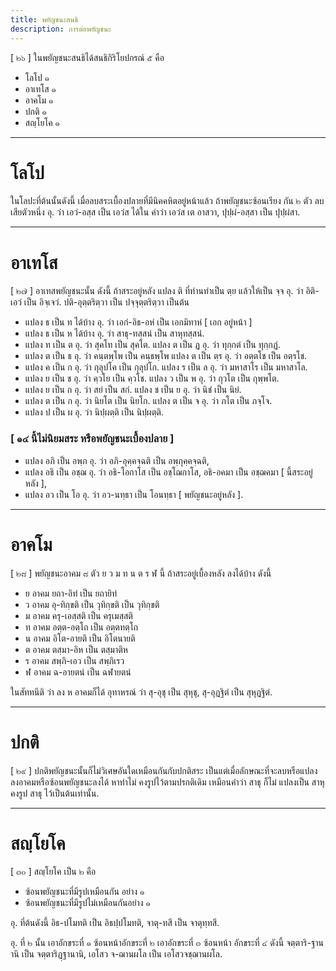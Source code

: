 ```yaml
---
title: พยัญชนะสนธิ
description: การต่อพยัญชนะ
---
```


[ ๒๖ ] ในพยัญชนะสนธิได้สนธิกิริโยปกรณ์ ๕ คือ

- โลโป ๑
- อาเทโส ๑
- อาคโม ๑
- ปกติ ๑
- สญฺโยโค ๑

---

# โลโป

ในโลปะที่ต้นนั้นดังนี้ เมื่อลบสระเบื้องปลายที่มีนิคคหิตอยู่หน้าแล้ว ถ้าพยัญชนะซ้อนเรียง กัน ๒ ตัว ลบเสียตัวหนึ่ง อุ. ว่า เอวํ-อสฺส เป็น เอวํส ได้ใน คำว่า เอวํส เต อาสวา, ปุปฺผํ-อสฺสา เป็น ปุปฺผํสา.

---

# อาเทโส

[ ๒๗ ] อาเทสพยัญชนะนั้น ดังนี้ ถ้าสระอยู่หลัง แปลง ติ ที่ท่านทำเป็น ตฺย แล้วให้เป็น จฺจ อุ. ว่า อิติ-เอวํ เป็น อิจฺเจวํ.
ปติ-อุตฺตริตฺวา เป็น ปจฺจุตฺตริตฺวา เป็นต้น

- แปลง ธ เป็น ท ได้บ้าง อุ. ว่า เอกํ-อิธ-อหํ เป็น เอกมิทาหํ [ เอก อยู่หน้า ]
- แปลง ธ เป็น ห ได้บ้าง อุ. ว่า สาธุ-ทสฺสนํ เป็น สาหุทสฺสนํ.
- แปลง ท เป็น ต อุ. ว่า สุคโท เป็น สุคโต. แปลง ต เป็น ฏ อุ. ว่า ทุกฺกตํ เป็น ทุกฺกฏํ.
- แปลง ต เป็น ธ อุ. ว่า คนฺตพฺโพ เป็น คนฺธพฺโพ แปลง ต เป็น ตฺร อุ. ว่า อตฺตโช เป็น อตฺรโช.
- แปลง ค เป็น ก อุ. ว่า กุลุปโค เป็น กุลุปโก. แปลง ร เป็น ล อุ. ว่า มหาสาโร เป็น มหาสาโล.
- แปลง ย เป็น ช อุ. ว่า คฺวโย เป็น คฺวโช. แปลง ว เป็น พ อุ. ว่า กุวโต เป็น กุพฺพโต.
- แปลง ย เป็น ก อุ. ว่า สยํ เป็น สกํ. แปลง ช เป็น ย อุ. ว่า นิชํ เป็น นิยํ.
- แปลง ต เป็น ก อุ. ว่า นิยโต เป็น นิยโก. แปลง ต เป็น จ อุ. ว่า ภโต เป็น ภจฺโจ.
- แปลง ป เป็น ผ อุ. ว่า นิปฺผตฺติ เป็น นิปฺผตฺติ.

### [ ๑๔ นี้ไม่นิยมสระ หรือพยัญชนะเบื้องปลาย ]

- แปลง อภิ เป็น อพฺภ อุ. ว่า อภิ-อุคฺคจฺฉติ เป็น อพฺภุคฺคจฺฉติ,
- แปลง อธิ เป็น อชฺฌ อุ. ว่า อธิ-โอกาโส เป็น อชฺโฌกาโส, อธิ-อคมา เป็น อชฺฌคมา [ นี้สระอยู่หลัง ],
- แปลง อว เป็น โอ อุ. ว่า อว-นทฺธา เป็น โอนทฺธา [ พยัญชนะอยู่หลัง ].

---

# อาคโม

[ ๒๘ ] พยัญชนะอาคม ๘ ตัว ย ว ม ท น ต ร ฬ นี้ ถ้าสระอยู่เบื้องหลัง ลงได้บ้าง ดังนี้

- ย อาคม ยถา-อิทํ เป็น ยถายิทํ
- ว อาคม อุ-ทิกฺขติ เป็น วุทิกฺขติ เป็น วุทิกฺขติ
- ม อาคม ครุ-เอสฺสติ เป็น ครุเมสฺสติ
- ท อาคม อตฺต-อตฺโถ เป็น อตฺตทตฺโถ
- น อาคม อิโต-อายติ เป็น อิโตนายติ
- ต อาคม ตสฺมา-อิห เป็น ตสฺมาติห
- ร อาคม สพฺภิ-เอว เป็น สพฺภิเรว
- ฬ อาคม ฉ-อายตนํ เป็น ฉฬายตนํ

ในสัททนีติ ว่า ลง ห อาคมก็ได้ อุทาหรณ์ ว่า สุ-อุชุ เป็น สุหุชุ, สุ-อุฏฐิตํ เป็น สุหุฏฐิตํ.

---

# ปกติ

[ ๒๙ ] ปกติพยัญชนะนั้นก็ไม่วิเศษอันใดเหมือนกันกับปกติสระ เป็นแต่เมื่อลักษณะที่จะลบหรือแปลง ลงอาคมหรือซ้อนพยัญชนะลงได้ หาทำไม่ คงรูปไว้ตามปรกติเดิม เหมือนคำว่า สาธุ ก็ไม่ แปลงเป็น สาหุ คงรูป สาธุ ไว้เป็นต้นเท่านั้น.

---

# สญฺโยโค

[ ๓๐ ] สญฺโยโค เป็น ๒ คือ

- ซ้อนพยัญชนะที่มีรูปเหมือนกัน อย่าง ๑
- ซ้อนพยัญชนะที่มีรูปไม่เหมือนกันอย่าง ๑

อุ. ที่ต้นดังนี้ อิธ-ปโมทติ เป็น อิธปฺปโมทติ, จาตุ-ทสี เป็น จาตุทฺทสี.

อุ. ที่ ๒ นั้น เอาอักขระที่ ๑ ซ้อนหน้าอักขระที่ ๒ เอาอักขระที่ ๓ ซ้อนหน้า อักขระที่ ๔ ดังนี้ จตฺตาริ-ฐานานิ เป็น จตฺตาริฏฺฐานานิ, เอโสว จ-ฌานผโล เป็น เอโสวจชฺฌานผโล.

